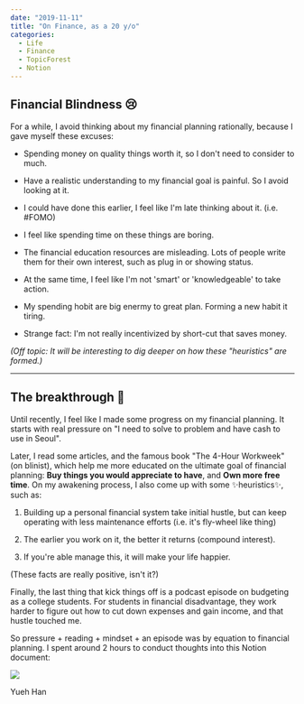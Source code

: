 ```yaml
---
date: "2019-11-11"
title: "On Finance, as a 20 y/o"
categories:
  - Life
  - Finance
  - TopicForest 
  - Notion 
---
```



## Financial Blindness 😢

For a while, I avoid thinking about my financial planning rationally, because I gave myself these excuses: 

-   Spending money on quality things worth it, so I don't need to consider to much. 

-   Have a realistic understanding to my financial goal is painful. So I avoid looking at it. 
    
-   I could have done this earlier, I feel like I'm late thinking about it. (i.e. #FOMO)

-   I feel like spending time on these things are boring. 

-   The financial education resources are misleading. Lots of people write them for their own interest, such as plug in or showing status.  

-   At the same time, I feel like I'm not 'smart' or 'knowledgeable' to take action. 

-   My spending hobit are big enermy to great plan. Forming a new habit it tiring. 

-   Strange fact: I'm not really incentivized by short-cut that saves money.  
 
_(Off topic: It will be interesting to dig deeper on how these "heuristics" are formed.)_

---

## The breakthrough 💎

Until recently, I feel like I made some progress on my financial planning. It starts with real pressure on "I need to solve to problem and have cash to use in Seoul". 

Later, I read some articles, and the famous book "The 4-Hour Workweek" (on blinist), which help me more educated on the ultimate goal of financial planning: **Buy things you would appreciate to have**, and **Own more free time**. On my awakening process, I also come up with some ✨heuristics✨, such as:


1. Building up a personal financial system take initial hustle, but can keep operating with less maintenance efforts (i.e. it's fly-wheel like thing)

2. The earlier you work on it, the better it returns (compound interest). 

3. If you're able manage this, it will make your life happier. 


(These facts are really positive, isn't it?)

Finally, the last thing that kick things off is a podcast episode on budgeting as a college students. For students in financial disadvantage, they work harder to figure out how to cut down expenses and gain income, and that hustle touched me. 

So pressure + reading + mindset + an episode was by equation to financial planning. I spent around 2 hours to conduct thoughts into this Notion document:

![](./finance-notion.png)


Yueh Han 